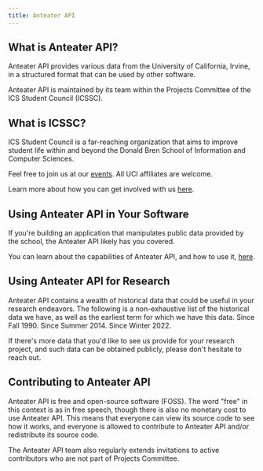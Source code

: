 ```yaml
---
title: Anteater API
---
```



## What is Anteater API?

Anteater API provides various data from the University of California, Irvine, in a structured format that can be used by other software.

Anteater API is maintained by its team within the Projects Committee of the ICS Student Council (ICSSC).

## What is ICSSC?

ICS Student Council is a far-reaching organization that aims to improve student life within and beyond the Donald Bren School of Information and Computer Sciences.

Feel free to join us at our [events](https://icssc.club/events). All UCI affiliates are welcome.

Learn more about how you can get involved with us [here](https://icssc.club/get-involved).

## Using Anteater API in Your Software

If you're building an application that manipulates public data provided by the school, the Anteater API likely has you covered.

You can learn about the capabilities of Anteater API, and how to use it, [here](/docs/developer/anteaterapi).

## Using Anteater API for Research

Anteater API contains a wealth of historical data that could be useful in your research endeavors. The following is a non-exhaustive list of the historical data we have, as well as the earliest term for which we have this data.
<Accordions>
  <Accordion title="Schedule of Classes">
    Since Fall 1990.
  </Accordion>
  <Accordion title="Grade distributions">
    Since Summer 2014.
  </Accordion>
  <Accordion title="Course enrollment trends">
    Since Winter 2022.
  </Accordion>
</Accordions>

If there's more data that you'd like to see us provide for your research project, and such data can be obtained publicly, please don't hesitate to reach out.

## Contributing to Anteater API

Anteater API is free and open-source software (FOSS). The word "free" in this context is as in free speech, though there is also no monetary cost to use Anteater API. This means that everyone can view its source code to see how it works, and everyone is allowed to contribute to Anteater API and/or redistribute its source code.

The Anteater API team also regularly extends invitations to active contributors who are not part of Projects Committee.
